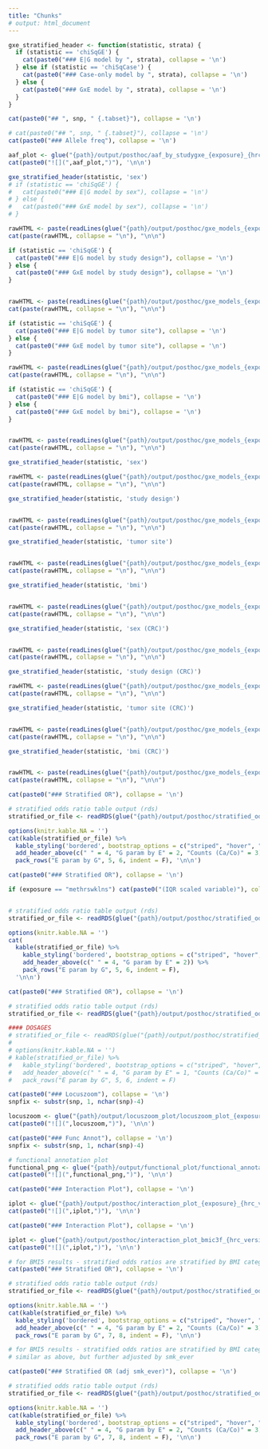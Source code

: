 ```yaml
---
title: "Chunks"
# output: html_document
---
```


<!-- Useful Functions --> 
```r

gxe_stratified_header <- function(statistic, strata) {
  if (statistic == 'chiSqGE') {
    cat(paste0("### E|G model by ", strata), collapse = '\n')
  } else if (statistic == 'chiSqCase') {
    cat(paste0("### Case-only model by ", strata), collapse = '\n')
  } else {
    cat(paste0("### GxE model by ", strata), collapse = '\n')
  }
}

```

<!-- title -->
```r
cat(paste0("## ", snp, " {.tabset}"), collapse = '\n')
```

<!-- Allele frequency plot -->
``` r
# cat(paste0("## ", snp, " {.tabset}"), collapse = '\n')
cat(paste0("### Allele freq"), collapse = '\n')

aaf_plot <- glue("{path}/output/posthoc/aaf_by_studygxe_{exposure}_{hrc_version}_{snp}_dose.png")
cat(paste0("![](",aaf_plot,")"), '\n\n')
```






<!-- ################################################# -->
<!-- ################################################# -->
<!-- ################################################# -->
<!-- ################################################# -->



<!-- Stratified GxE analyses -->
```r
gxe_stratified_header(statistic, 'sex')
# if (statistic == 'chiSqGE') {
#   cat(paste0("### E|G model by sex"), collapse = '\n')
# } else {
#   cat(paste0("### GxE model by sex"), collapse = '\n')
# }

rawHTML <- paste(readLines(glue("{path}/output/posthoc/gxe_models_{exposure}_{hrc_version}_{snp}_dose_{glue_collapse(sort(covariates), sep = '_')}_stratified_by_sex.html")))
cat(paste(rawHTML, collapse = "\n"), "\n\n")
```

```r
if (statistic == 'chiSqGE') {
  cat(paste0("### E|G model by study design"), collapse = '\n')
} else {
  cat(paste0("### GxE model by study design"), collapse = '\n')
}


rawHTML <- paste(readLines(glue("{path}/output/posthoc/gxe_models_{exposure}_{hrc_version}_{snp}_dose_{glue_collapse(sort(covariates), sep = '_')}_stratified_by_study_design.html")))
cat(paste(rawHTML, collapse = "\n"), "\n\n")
```

```r
if (statistic == 'chiSqGE') {
  cat(paste0("### E|G model by tumor site"), collapse = '\n')
} else {
  cat(paste0("### GxE model by tumor site"), collapse = '\n')
}

rawHTML <- paste(readLines(glue("{path}/output/posthoc/gxe_models_{exposure}_{hrc_version}_{snp}_dose_{glue_collapse(sort(covariates), sep = '_')}_stratified_by_cancer_site_sum2.html")))
cat(paste(rawHTML, collapse = "\n"), "\n\n")
```


```r
if (statistic == 'chiSqGE') {
  cat(paste0("### E|G model by bmi"), collapse = '\n')
} else {
  cat(paste0("### GxE model by bmi"), collapse = '\n')
}


rawHTML <- paste(readLines(glue("{path}/output/posthoc/gxe_models_{exposure}_{hrc_version}_{snp}_dose_{glue_collapse(sort(covariates), sep = '_')}_stratified_by_bmic3.html")))
cat(paste(rawHTML, collapse = "\n"), "\n\n")
```

<!-- ################################################# -->
<!-- ################################################# -->
<!-- ################################################# -->
<!-- ################################################# -->



<!-- Stratified GxE analyses - same as above, but data file name incorporated in the output filename -->
```r
gxe_stratified_header(statistic, 'sex')

rawHTML <- paste(readLines(glue("{path}/output/posthoc/gxe_models_{exposure}_{hrc_version}_{snp}_dose_{glue_collapse(sort(covariates), sep = '_')}_input_data_stratified_by_sex.html")))
cat(paste(rawHTML, collapse = "\n"), "\n\n")
```

```r
gxe_stratified_header(statistic, 'study design')


rawHTML <- paste(readLines(glue("{path}/output/posthoc/gxe_models_{exposure}_{hrc_version}_{snp}_dose_{glue_collapse(sort(covariates), sep = '_')}_input_data_stratified_by_study_design.html")))
cat(paste(rawHTML, collapse = "\n"), "\n\n")
```

```r
gxe_stratified_header(statistic, 'tumor site')


rawHTML <- paste(readLines(glue("{path}/output/posthoc/gxe_models_{exposure}_{hrc_version}_{snp}_dose_{glue_collapse(sort(covariates), sep = '_')}_input_data_stratified_by_cancer_site_sum2.html")))
cat(paste(rawHTML, collapse = "\n"), "\n\n")
```


```r
gxe_stratified_header(statistic, 'bmi')


rawHTML <- paste(readLines(glue("{path}/output/posthoc/gxe_models_{exposure}_{hrc_version}_{snp}_dose_{glue_collapse(sort(covariates), sep = '_')}_input_data_stratified_by_bmic3.html")))
cat(paste(rawHTML, collapse = "\n"), "\n\n")
```


<!-- ################################################# -->
<!-- ################################################# -->
<!-- ################################################# -->
<!-- ################################################# -->



<!-- Stratified GxE analyses - incorporate dataset obj name in filename. CRC ONLY-->
```r
gxe_stratified_header(statistic, 'sex (CRC)')


rawHTML <- paste(readLines(glue("{path}/output/posthoc/gxe_models_{exposure}_{hrc_version}_{snp}_dose_{glue_collapse(sort(covariates), sep = '_')}_input_data_crc_stratified_by_sex.html")))
cat(paste(rawHTML, collapse = "\n"), "\n\n")
```

```r
gxe_stratified_header(statistic, 'study design (CRC)')

rawHTML <- paste(readLines(glue("{path}/output/posthoc/gxe_models_{exposure}_{hrc_version}_{snp}_dose_{glue_collapse(sort(covariates), sep = '_')}_input_data_crc_stratified_by_study_design.html")))
cat(paste(rawHTML, collapse = "\n"), "\n\n")
```

```r
gxe_stratified_header(statistic, 'tumor site (CRC)')


rawHTML <- paste(readLines(glue("{path}/output/posthoc/gxe_models_{exposure}_{hrc_version}_{snp}_dose_{glue_collapse(sort(covariates), sep = '_')}_input_data_crc_stratified_by_cancer_site_sum2.html")))
cat(paste(rawHTML, collapse = "\n"), "\n\n")
```


```r
gxe_stratified_header(statistic, 'bmi (CRC)')


rawHTML <- paste(readLines(glue("{path}/output/posthoc/gxe_models_{exposure}_{hrc_version}_{snp}_dose_{glue_collapse(sort(covariates), sep = '_')}_input_data_crc_stratified_by_bmic3.html")))
cat(paste(rawHTML, collapse = "\n"), "\n\n")
```




<!-- ################################################# -->
<!-- ################################################# -->
<!-- ################################################# -->
<!-- ################################################# -->


<!-- stratified odds ratios -->
```r
cat(paste0("### Stratified OR"), collapse = '\n')

# stratified odds ratio table output (rds)
stratified_or_file <- readRDS(glue("{path}/output/posthoc/stratified_oddsratio_{exposure}_{hrc_version}_{snp}_{glue_collapse(sort(covariates), sep = '_')}.rds"))

options(knitr.kable.NA = '')
cat(kable(stratified_or_file) %>%
  kable_styling('bordered', bootstrap_options = c("striped", "hover", "condensed"), full_width = F, position = 'left') %>%
  add_header_above(c(" " = 4, "G param by E" = 2, "Counts (Ca/Co)" = 3)) %>%
  pack_rows("E param by G", 5, 6, indent = F), '\n\n')

```


```r
cat(paste0("### Stratified OR"), collapse = '\n')

if (exposure == "methrswklns") cat(paste0("(IQR scaled variable)"), collapse = '\n')


# stratified odds ratio table output (rds)
stratified_or_file <- readRDS(glue("{path}/output/posthoc/stratified_oddsratio_{exposure}_{hrc_version}_{snp}_{glue_collapse(sort(covariates), sep = '_')}.rds"))

options(knitr.kable.NA = '')
cat(
  kable(stratified_or_file) %>%
    kable_styling('bordered', bootstrap_options = c("striped", "hover", "condensed"), full_width = F, position = 'left') %>%
    add_header_above(c(" " = 4, "G param by E" = 2)) %>%
    pack_rows("E param by G", 5, 6, indent = F), 
  '\n\n')
```


```r
cat(paste0("### Stratified OR"), collapse = '\n')

# stratified odds ratio table output (rds)
stratified_or_file <- readRDS(glue("{path}/output/posthoc/stratified_oddsratio_{exposure}_{hrc_version}_{snp}_{glue_collapse(sort(covariates), sep = '_')}.rds"))

#### DOSAGES
# stratified_or_file <- readRDS(glue("{path}/output/posthoc/stratified_oddsratio_{exposure}_{hrc_version}_{snp}_{glue_collapse(sort(covariates), sep = '_')}_dosage.rds"))
#
# options(knitr.kable.NA = '')
# kable(stratified_or_file) %>%
#   kable_styling('bordered', bootstrap_options = c("striped", "hover", "condensed"), full_width = F, position = 'left') %>%
#   add_header_above(c(" " = 4, "G param by E" = 1, "Counts (Ca/Co)" = 3)) %>%
#   pack_rows("E param by G", 5, 6, indent = F)

```









<!-- ################################################# -->
<!-- ################################################# -->
<!-- ################################################# -->
<!-- ################################################# -->


<!-- Locuszoom plot -->
```r
cat(paste0("### Locuszoom"), collapse = '\n')
snpfix <- substr(snp, 1, nchar(snp)-4)

locuszoom <- glue("{path}/output/locuszoom_plot/locuszoom_plot_{exposure}_{hrc_version}_{statistic}_{snpfix}.png")
cat(paste0("![](",locuszoom,")"), '\n\n')
```


<!-- ################################################# -->
<!-- ################################################# -->
<!-- ################################################# -->
<!-- ################################################# -->


<!-- Functional annotation plot -->
```r
cat(paste0("### Func Annot"), collapse = '\n')
snpfix <- substr(snp, 1, nchar(snp)-4)

# functional annotation plot
functional_png <- glue("{path}/output/functional_plot/functional_annotation_{snpfix}.png")
cat(paste0("![](",functional_png,")"), '\n\n')
```



<!-- ################################################# -->
<!-- ################################################# -->
<!-- ################################################# -->
<!-- ################################################# -->

```r
cat(paste0("### Interaction Plot"), collapse = '\n')

iplot <- glue("{path}/output/posthoc/interaction_plot_{exposure}_{hrc_version}_{snp}_dose_{glue_collapse(sort(covariates), sep = '_')}.png")
cat(paste0("![](",iplot,")"), '\n\n')

```



```r
cat(paste0("### Interaction Plot"), collapse = '\n')

iplot <- glue("{path}/output/posthoc/interaction_plot_bmic3f_{hrc_version}_{snp}_dose_{glue_collapse(sort(covariates), sep = '_')}.png")
cat(paste0("![](",iplot,")"), '\n\n')

```





<!-- ###################################################################### -->
<!-- ###################################################################### -->
<!-- ###################################################################### -->
<!-- ###################################################################### -->
<!-- ###################################################################### -->



<!-- Exposure specific chunks -->



```r
# for BMI5 results - stratified odds ratios are stratified by BMI categories
cat(paste0("### Stratified OR"), collapse = '\n')

# stratified odds ratio table output (rds)
stratified_or_file <- readRDS(glue("{path}/output/posthoc/stratified_oddsratio_bmic3f_{hrc_version}_{snp}_{glue_collapse(sort(covariates), sep = '_')}.rds"))

options(knitr.kable.NA = '')
cat(kable(stratified_or_file) %>%
  kable_styling('bordered', bootstrap_options = c("striped", "hover", "condensed"), full_width = F, position = 'left') %>%
  add_header_above(c(" " = 4, "G param by E" = 2, "Counts (Ca/Co)" = 3)) %>%
  pack_rows("E param by G", 7, 8, indent = F), '\n\n')

```


```r
# for BMI5 results - stratified odds ratios are stratified by BMI categories
# similar as above, but further adjusted by smk_ever

cat(paste0("### Stratified OR (adj smk_ever)"), collapse = '\n')

# stratified odds ratio table output (rds)
stratified_or_file <- readRDS(glue("{path}/output/posthoc/stratified_oddsratio_bmic3f_{hrc_version}_{snp}_{glue_collapse(sort(c(covariates, 'smk_ever')), sep = '_')}.rds"))

options(knitr.kable.NA = '')
cat(kable(stratified_or_file) %>%
  kable_styling('bordered', bootstrap_options = c("striped", "hover", "condensed"), full_width = F, position = 'left') %>%
  add_header_above(c(" " = 4, "G param by E" = 2, "Counts (Ca/Co)" = 3)) %>%
  pack_rows("E param by G", 7, 8, indent = F), '\n\n')

```




<!-- active_met_875 -->




